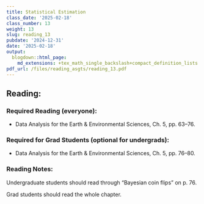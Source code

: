 ```yaml
---
title: Statistical Estimation
class_date: '2025-02-18'
class_number: 13
weight: 13
slug: reading_13
pubdate: '2024-12-31'
date: '2025-02-18'
output:
  blogdown::html_page:
    md_extensions: +tex_math_single_backslash+compact_definition_lists
pdf_url: /files/reading_asgts/reading_13.pdf
---
```

## Reading:

### Required Reading (everyone):

* Data Analysis for the Earth & Environmental Sciences, Ch. 5, pp. 63--76.

### Required for Grad Students (optional for undergrads):

* Data Analysis for the Earth & Environmental Sciences, Ch. 5, pp. 76--80.

### Reading Notes:

Undergraduate students should read through "Bayesian coin flips" on p. 76.

Grad students should read the whole chapter.
